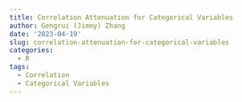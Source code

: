 ```yaml
---
title: Correlation Attenuation for Categorical Variables
author: Gengrui (Jimmy) Zhang
date: '2023-04-19'
slug: correlation-attenuation-for-categorical-variables
categories:
  - R
tags:
  - Correlation
  - Categorical Variables
---
```

